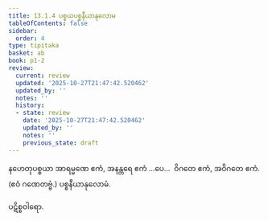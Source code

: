 ```yaml
---
title: 13.1.4 ပစ္စယပစ္စနီယာနုလောမ
tableOfContents: false
sidebar:
  order: 4
type: tipitaka
basket: ab
book: p1-2
review:
  current: review
  updated: '2025-10-27T21:47:42.520462'
  updated_by: ''
  notes: ''
  history:
  - state: review
    date: '2025-10-27T21:47:42.520462'
    updated_by: ''
    notes: ''
    previous_state: draft
---
```



<ReviewStatus review={frontmatter.review} showDetails={true} />

<HypothesisAnnotation frontmatter={frontmatter} />

<DynamicBreadcrumb />

<Division number="27" book="p1-2" e="ch" v="37" p="314">

<Paragraph number="1955" book="p1-2">
နဟေတုပစ္စယာ အာရမ္မဏေ ဧကံ, အနန္တရေ ဧကံ …ပေ…  ဝိဂတေ ဧကံ, အဝိဂတေ ဧကံ. (ဧဝံ ဂဏေတဗ္ဗံ.)

</Paragraph>
</Division>

<Paragraph number="1956" type="center" book="p1-2">
ပစ္စနီယာနုလောမံ.

  
ပဋိစ္စဝါရော.
</Paragraph>